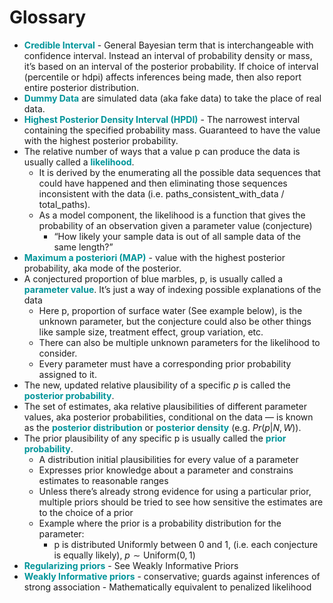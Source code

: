 # Glossary {#sec-gloss .unnumbered}

-   [**Credible Interval**]{style="color: #009499"} - General Bayesian term that is interchangeable with confidence interval. Instead an interval of probability density or mass, it's based on an interval of the posterior probability. If choice of interval (percentile or hdpi) affects inferences being made, then also report entire posterior distribution.
-   [**Dummy Data**]{style="color: #009499"} are simulated data (aka fake data) to take the place of real data.
-   [**Highest Posterior Density Interval (HPDI)**]{style="color: #009499"} - The narrowest interval containing the specified probability mass. Guaranteed to have the value with the highest posterior probability.
-   The relative number of ways that a value p can produce the data is usually called a [**likelihood**]{style="color: #009499"}.
    -   It is derived by the enumerating all the possible data sequences that could have happened and then eliminating those sequences inconsistent with the data (i.e. paths_consistent_with_data / total_paths).
    -   As a model component, the likelihood is a function that gives the probability of an observation given a parameter value (conjecture)
        -   "How likely your sample data is out of all sample data of the same length?"
-   [**Maximum a posteriori (MAP)**]{style="color: #009499"} - value with the highest posterior probability, aka mode of the posterior.
-   A conjectured proportion of blue marbles, p, is usually called a [**parameter value**]{style="color: #009499"}. It's just a way of indexing possible explanations of the data
    -   Here p, proportion of surface water (See example below), is the unknown parameter, but the conjecture could also be other things like sample size, treatment effect, group variation, etc.
    -   There can also be multiple unknown parameters for the likelihood to consider.
    -   Every parameter must have a corresponding prior probability assigned to it.
-   The new, updated relative plausibility of a specific *p* is called the [**posterior probability**]{style="color: #009499"}.
-   The set of estimates, aka relative plausibilities of different parameter values, aka posterior probabilities, conditional on the data --- is known as the [**posterior distribution**]{style="color: #009499"} or [**posterior density**]{style="color: #009499"} (e.g. $Pr(p | N, W)$).
-   The prior plausibility of any specific p is usually called the [**prior probability**]{style="color: #009499"}.
    -   A distribution initial plausibilities for every value of a parameter
    -   Expresses prior knowledge about a parameter and constrains estimates to reasonable ranges
    -   Unless there's already strong evidence for using a particular prior, multiple priors should be tried to see how sensitive the estimates are to the choice of a prior
    -   Example where the prior is a probability distribution for the parameter:
        -   p is distributed Uniformly between 0 and 1, (i.e. each conjecture is equally likely), $p \sim \mbox{Uniform}(0, 1)$\
-   [**Regularizing priors**]{style="color: #009499"} - See Weakly Informative Priors
-   [**Weakly Informative priors**]{style="color: #009499"} - conservative; guards against inferences of strong association - Mathematically equivalent to penalized likelihood

